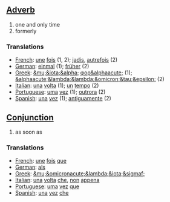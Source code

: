 ==[[Adverb]]==

#one and only time
#formerly

===Translations===
*[[French]]: [[une]] [[fois]] (1, 2); [[jadis]], [[autrefois]] (2)
*[[German]]: [[einmal]] (1); [[früher]] (2)
*[[Greek]]: [[&mu;&iota;&alpha;]] [[φορ&alphaacute;]] (1); [[&alphaacute;&lambda;&lambda;&omicron;&tau;&epsilon;]] (2)
*[[Italian]]: [[una]] [[volta]] (1); [[un]] [[tempo]] (2)
*[[Portuguese]]: [[uma]] [[vez]] (1); [[outrora]] (2)
*[[Spanish]]: [[una]] [[vez]] (1); [[antiguamente]] (2)

==[[Conjunction]]==

#as soon as

===Translations===

*[[French]]: [[une]] [[fois]] [[que]]
*[[German]]: [[als]]
*[[Greek]]: [[&mu;&omicronacute;&lambda;&iota;&sigmaf;]]
*[[Italian]]: [[una]] [[volta]] [[che]], [[non]] [[appena]]
*[[Portuguese]]: [[uma]] [[vez]] [[que]]
*[[Spanish]]: [[una]] [[vez]] [[che]]